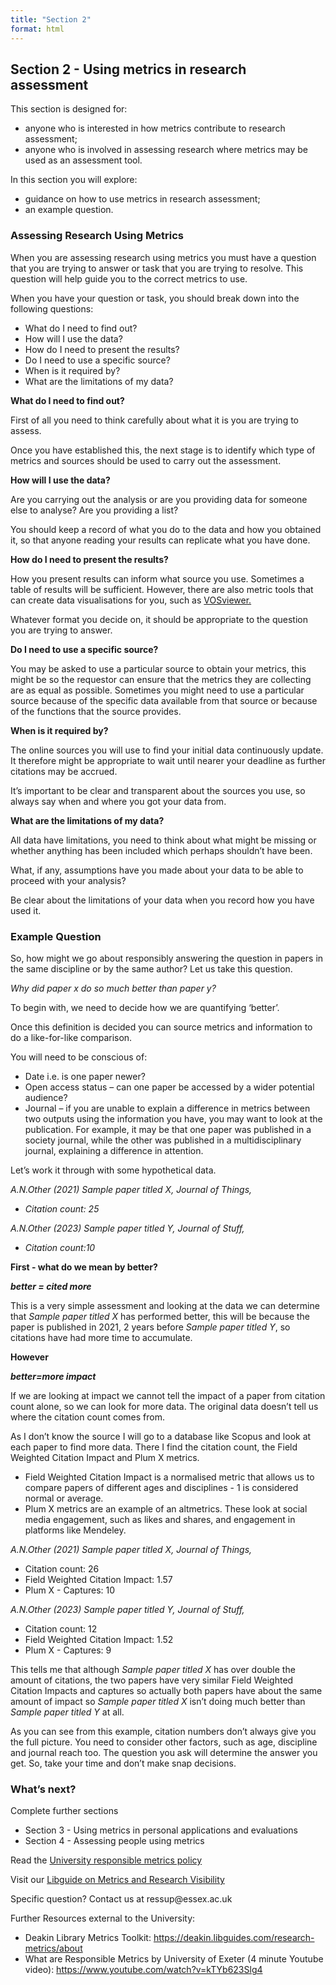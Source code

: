 ```yaml
---
title: "Section 2"
format: html
---
```


## Section 2 - Using metrics in research assessment

This section is designed for:

-   anyone who is interested in how metrics contribute to research assessment;
-   anyone who is involved in assessing research where metrics may be used as an assessment tool.

In this section you will explore:

-   guidance on how to use metrics in research assessment;
-   an example question.

### Assessing Research Using Metrics

When you are assessing research using metrics you must have a question that you are trying to answer or task that you are trying to resolve. This question will help guide you to the correct metrics to use.

When you have your question or task, you should break down into the following questions:

-   What do I need to find out?​
-   How will I use the data?​
-   How do I need to present the results?​
-   Do I need to use a specific source?​
-   When is it required by? 
-   What are the limitations of my data?

**What do I need to find out?​**

First of all you need to think carefully about what it is you are trying to assess.

Once you have established this, the next stage is to identify which type of metrics and sources should be used to carry out the assessment.

**How will I use the data?​**

Are you carrying out the analysis or are you providing data for someone else to analyse? Are you providing a list?

You should keep a record of what you do to the data and how you obtained it, so that anyone reading your results can replicate what you have done.

**How do I need to present the results?​**

How you present results can inform what source you use. Sometimes a table of results will be sufficient. However, there are also metric tools that can create data visualisations for you, such as [VOSviewer.](https://www.vosviewer.com/)

Whatever format you decide on, it should be appropriate to the question you are trying to answer.

**Do I need to use a specific source?​**

You may be asked to use a particular source to obtain your metrics, this might be so the requestor can ensure that the metrics they are collecting are as equal as possible. Sometimes you might need to use a particular source because of the specific data available from that source or because of the functions that the source provides.

**When is it required by? ​**

The online sources you will use to find your initial data continuously update. It therefore might be appropriate to wait until nearer your deadline as further citations may be accrued.

It's important to be clear and transparent about the sources you use, so always say when and where you got your data from.

**What are the limitations of my data?**

All data have limitations, you need to think about what might be missing or whether anything has been included which perhaps shouldn’t have been.

What, if any, assumptions have you made about your data to be able to proceed with your analysis?

Be clear about the limitations of your data when you record how you have used it.

### **Example Question**

So, how might we go about responsibly answering the question in papers in the same discipline or by the same author? Let us take this question.

*Why did paper x do so much better than paper y?​*

To begin with, we need to decide how we are quantifying ‘better’.

Once this definition is decided you can source metrics and information to do a like-for-like comparison.

You will need to be conscious of:

-   Date i.e. is one paper newer?
-   Open access status – can one paper be accessed by a wider potential audience?
-   Journal – if you are unable to explain a difference in metrics between two outputs using the information you have, you may want to look at the publication. For example, it may be that one paper was published in a society journal, while the other was published in a multidisciplinary journal, explaining a difference in attention.

Let’s work it through with some hypothetical data.

*A.N.Other (2021) Sample paper titled X, Journal of Things,*

-   *Citation count: 25*

*A.N.Other (2023) Sample paper titled Y, Journal of Stuff,*

-   *Citation count:10*

**First - what do we mean by better?**

***better = cited more***

This is a very simple assessment and looking at the data we can determine that *Sample paper titled X* has performed better, this will be because the paper is published in 2021, 2 years before *Sample paper titled Y*, so citations have had more time to accumulate.

**However**

***better=more impact***

If we are looking at impact we cannot tell the impact of a paper from citation count alone, so we can look for more data. The original data doesn't tell us where the citation count comes from.

As I don’t know the source I will go to a database like Scopus and look at each paper to find more data. There I find the citation count, the Field Weighted Citation Impact and Plum X metrics.

-   Field Weighted Citation Impact is a normalised metric that allows us to compare papers of different ages and disciplines - 1 is considered normal or average.
-   Plum X metrics are an example of an altmetrics. These look at social media engagement, such as likes and shares, and engagement in platforms like Mendeley.

*A.N.Other (2021) Sample paper titled X, Journal of Things,*

-   Citation count: 26
-   Field Weighted Citation Impact: 1.57
-   Plum X - Captures: 10

*A.N.Other (2023) Sample paper titled Y, Journal of Stuff,*

-   Citation count: 12
-   Field Weighted Citation Impact: 1.52
-   Plum X - Captures: 9

This tells me that although *Sample paper titled X* has over double the amount of citations, the two papers have very similar Field Weighted Citation Impacts and captures so actually both papers have about the same amount of impact so *Sample paper titled X* isn’t doing much better than *Sample paper titled Y* at all.

As you can see from this example, citation numbers don’t always give you the full picture. You need to consider other factors, such as age, discipline and journal reach too. The question you ask will determine the answer you get. So, take your time and don't make snap decisions.

### **What’s next?**

Complete further sections

-   Section 3 - Using metrics in personal applications and evaluations
-   Section 4 - Assessing people using metrics

Read the [University responsible metrics policy](https://www.essex.ac.uk/-/media/documents/directories/reo/the-responsible-use-of-metrics-at-the-university-of-essex.pdf){target="_blank"}

Visit our [Libguide on Metrics and Research Visibility](https://library.essex.ac.uk/research-visibility/intro){target="_blank"}

Specific question? Contact us at ressup@essex.ac.uk

Further Resources external to the University:

-   Deakin Library Metrics Toolkit: [https://deakin.libguides.com/research-metrics/about](https://deakin.libguides.com/research-metrics/about){target="_blank"}
-   What are Responsible Metrics by University of Exeter (4 minute Youtube video): [https://www.youtube.com/watch?v=kTYb623Slg4](https://www.youtube.com/watch?v=kTYb623Slg4){target="_blank"}
